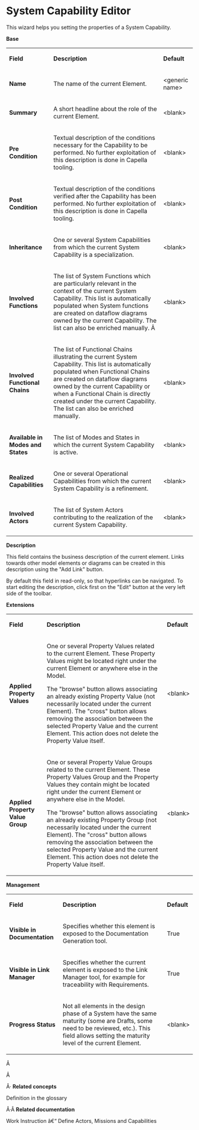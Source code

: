 =System Capability Editor=

 
This wizard helps you setting the properties of a System Capability.

 
'''Base'''

                                                           
{| border="1"
|-
| 
'''Field'''

 
| 
'''Description'''

 
| 
'''Default'''

 
|-
| 
'''Name'''

 
| 
The name of the current Element.

 
| 
&lt;generic name&gt;

 
|-
| 
'''Summary'''

 
| 
A short headline about the role of the current Element.

 
| 
&lt;blank&gt;

 
|-
| 
'''Pre Condition'''

 
| 
Textual description of the conditions necessary for the Capability to be performed. No further exploitation of this description is done in Capella tooling.

 
| 
&lt;blank&gt;

 
|-
| 
'''Post Condition'''

 
| 
Textual description of the conditions verified after the Capability has been performed. No further exploitation of this description is done in Capella tooling.

 
| 
&lt;blank&gt;

 
|-
| 
'''Inheritance'''

 
| 
One or several System Capabilities from which the current System Capability is a specialization.

 
| 
&lt;blank&gt;

 
|-
| 
'''Involved Functions'''

 
| 
The list of System Functions which are particularly relevant in the context of the current System Capability. This list is automatically populated when System functions are created on dataflow diagrams owned by the current Capability. The list can also be enriched manually. Â 

 
| 
&lt;blank&gt;

 
|-
| 
'''Involved Functional Chains'''

 
| 
The list of Functional Chains illustrating the current System Capability. This list is automatically populated when Functional Chains are created on dataflow diagrams owned by the current Capability or when a Functional Chain is directly created under the current Capability. The list can also be enriched manually.

 
| 
&lt;blank&gt;

 
|-
| 
'''Available in Modes and States'''

 
| 
The list of Modes and States in which the current System Capability is active.

 
| 
&lt;blank&gt;

 
|-
| 
'''Realized Capabilities'''

 
| 
One or several Operational Capabilities from which the current System Capability is a refinement.

 
| 
&lt;blank&gt;

 
|-
| 
'''Involved Actors'''

 
| 
The list of System Actors contributing to the realization of the current System Capability.

 
| 
&lt;blank&gt;

 
|} 
 

 
'''Description'''

 
This field contains the business description of the current element. Links towards other model elements or diagrams can be created in this description using the &quot;Add Link&quot; button.

 
By default this field in read-only, so that hyperlinks can be navigated. To start editing the description, click first on the &quot;Edit&quot; button at the very left side of the toolbar.

 
 

 
'''Extensions'''

                   
{| border="1"
|-
| 
'''Field'''

 
| 
'''Description'''

 
| 
'''Default'''

 
|-
| 
'''Applied Property Values'''

 
| 
One or several Property Values related to the current Element. These Property Values might be located right under the current Element or anywhere else in the Model.

 
The "browse" button allows associating an already existing Property Value (not necessarily located under the current Element). The "cross" button allows removing the association between the selected Property Value and the current Element. This action does not delete the Property Value itself.

 
| 
&lt;blank&gt;

 
|-
| 
'''Applied Property Value Group'''

 
| 
One or several Property Value Groups related to the current Element. These Property Values Group and the Property Values they contain might be located right under the current Element or anywhere else in the Model.

 
The "browse" button allows associating an already existing Property Group (not necessarily located under the current Element). The "cross" button allows removing the association between the selected Property Value and the current Element. This action does not delete the Property Value itself.

 
| 
&lt;blank&gt;

 
|} 
 

 
'''Management'''

                        
{| border="1"
|-
| 
'''Field'''

 
| 
'''Description'''

 
| 
'''Default'''

 
|-
| 
'''Visible in Documentation'''

 
| 
Specifies whether this element is exposed to the Documentation Generation tool.

 
| 
True

 
|-
| 
'''Visible in Link Manager'''

 
| 
Specifies whether the current element is exposed to the Link Manager tool, for example for traceability with Requirements.

 
| 
True

 
|-
| 
'''Progress Status'''

 
| 
Not all elements in the design phase of a System have the same maturity (some are Drafts, some need to be reviewed, etc.). This field allows setting the maturity level of the current Element.

 
| 
&lt;blank&gt;

 
|} 
Â 

 
Â 

 
Â· '''Related concepts'''

 
Definition in the glossary

 
Â·Â '''Related documentation'''

 
Work Instruction â€“ Define Actors, Missions and Capabilities

   